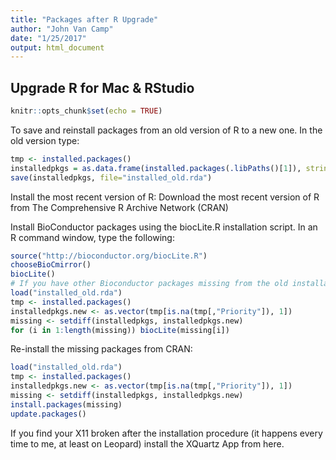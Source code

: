 ```yaml
---
title: "Packages after R Upgrade"
author: "John Van Camp"
date: "1/25/2017"
output: html_document
---
```

## Upgrade R for Mac & RStudio

```r
knitr::opts_chunk$set(echo = TRUE)
```

To save and reinstall packages from an old version of R to a new one.
In the old version type:
```r
tmp <- installed.packages()
installedpkgs = as.data.frame(installed.packages(.libPaths()[1]), stringsAsFactors = F)
save(installedpkgs, file="installed_old.rda")
```

Install the most recent version of R:
Download the most recent version of R from The Comprehensive R Archive Network (CRAN)

Install BioConductor packages using the biocLite.R installation script.
In an R command window, type the following:
```r
source("http://bioconductor.org/biocLite.R")
chooseBioCmirror()
biocLite()
# If you have other Bioconductor packages missing from the old installation:
load("installed_old.rda")
tmp <- installed.packages()
installedpkgs.new <- as.vector(tmp[is.na(tmp[,"Priority"]), 1])
missing <- setdiff(installedpkgs, installedpkgs.new)
for (i in 1:length(missing)) biocLite(missing[i])
```

Re-install the missing packages from CRAN:
```r
load("installed_old.rda")
tmp <- installed.packages()
installedpkgs.new <- as.vector(tmp[is.na(tmp[,"Priority"]), 1])
missing <- setdiff(installedpkgs, installedpkgs.new)
install.packages(missing)
update.packages()
```

If you find your X11 broken after the installation procedure (it happens every time to me, at least on Leopard) install the XQuartz App from here.

